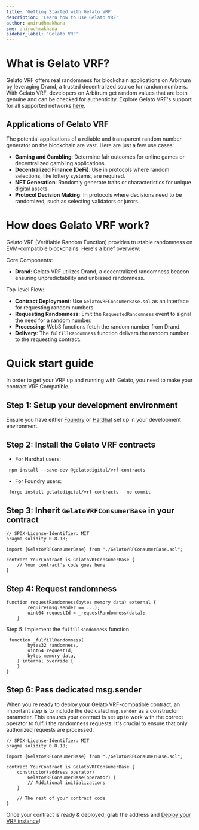 ```yaml
---
title: 'Getting Started with Gelato VRF'
description: 'Learn how to use Gelato VRF'
author: anirudhmakhana
sme: anirudhmakhana
sidebar_label: 'Gelato VRF'
---
```


# What is Gelato VRF?

Gelato VRF offers real randomness for blockchain applications on Arbitrum by leveraging Drand, a trusted decentralized source for random numbers. With Gelato
VRF, developers on Arbitrum get random values that are both genuine and can be checked for authenticity. Explore Gelato VRF's support for all supported networks
[here](https://docs.gelato.network/web3-services/vrf/supported-networks).

## Applications of Gelato VRF

The potential applications of a reliable and transparent random number generator on the blockchain are vast. Here are just a few use cases:

- **Gaming and Gambling**: Determine fair outcomes for online games or decentralized gambling applications.
- **Decentralized Finance (DeFi)**: Use in protocols where random selections, like lottery systems, are required.
- **NFT Generation**: Randomly generate traits or characteristics for unique digital assets.
- **Protocol Decision Making**: In protocols where decisions need to be randomized, such as selecting validators or jurors.

# How does Gelato VRF work?

Gelato VRF (Verifiable Random Function) provides trustable randomness on EVM-compatible blockchains. Here's a brief overview:

Core Components:

- **Drand**: Gelato VRF utilizes Drand, a decentralized randomness beacon ensuring unpredictability and unbiased randomness.

Top-level Flow:

- **Contract Deployment**: Use `GelatoVRFConsumerBase.sol` as an interface for requesting random numbers.
- **Requesting Randomness**: Emit the `RequestedRandomness` event to signal the need for a random number.
- **Processing**: Web3 functions fetch the random number from Drand.
- **Delivery**: The `fulfillRandomness` function delivers the random number to the requesting contract.

# Quick start guide

In order to get your VRF up and running with Gelato, you need to make your contract VRF Compatible.

## Step 1: Setup your development environment

Ensure you have either [Foundry](https://book.getfoundry.sh/getting-started/installation) or [Hardhat](https://hardhat.org/) set up in your development
environment.

## Step 2: Install the Gelato VRF contracts

- For Hardhat users:

```shell
 npm install --save-dev @gelatodigital/vrf-contracts
```

- For Foundry users:

```shell
 forge install gelatodigital/vrf-contracts --no-commit
```

## Step 3: Inherit `GelatoVRFConsumerBase` in your contract

```solidity
// SPDX-License-Identifier: MIT
pragma solidity 0.8.18;

import {GelatoVRFConsumerBase} from "./GelatoVRFConsumerBase.sol";

contract YourContract is GelatoVRFConsumerBase {
    // Your contract's code goes here
}
```

## Step 4: Request randomness

```solidity
function requestRandomness(bytes memory data) external {
        require(msg.sender == ...);
        uint64 requestId = _requestRandomness(data);
    }
```

Step 5: Implement the `fulfillRandomness` function

```solidity
 function _fulfillRandomness(
        bytes32 randomness,
        uint64 requestId,
        bytes memory data,
    ) internal override {
    }
}
```

## Step 6: Pass dedicated msg.sender

When you're ready to deploy your Gelato VRF-compatible contract, an important step is to include the dedicated `msg.sender` as a constructor parameter. This
ensures your contract is set up to work with the correct operator to fulfill the randomness requests. It's crucial to ensure that only authorized requests are
processed.

```solidity
// SPDX-License-Identifier: MIT
pragma solidity 0.8.18;

import {GelatoVRFConsumerBase} from "./GelatoVRFConsumerBase.sol";

contract YourContract is GelatoVRFConsumerBase {
    constructor(address operator)
        GelatoVRFConsumerBase(operator) {
        // Additional initializations
    }

    // The rest of your contract code
}
```

Once your contract is ready & deployed, grab the address and
[Deploy your VRF instance](https://docs.gelato.network/web3-services/vrf/quick-start/deploying-your-vrf-instance)!

